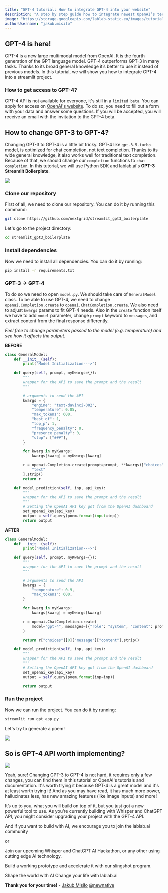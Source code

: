```yaml
---
title: "GPT-4 tutorial: How to integrate GPT-4 into your website"
description: "A step by step guide how to integrate newest OpenAI’s technology, GPT-4 into your website"
image: "https://storage.googleapis.com/lablab-static-eu/images/tutorials/gpt4-integration-main.png"
authorUsername: "jakub.misilo"
---
```


## GPT-4 is here!

GPT-4 is a new large multimodal model from OpenAI. It is the fourth generation of the GPT language model. GPT-4 outperforms GPT-3 in many tasks. Thanks to its broad general knowledge it’s better to use it instead of previous models. In this tutorial, we will show you how to integrate GPT-4 into a streamlit project.

### How to get access to GPT-4?

GPT-4 API is not available for everyone, it's still in a `limited beta`. You can apply for access on [OpenAI's website](https://openai.com/waitlist/gpt-4-api). To do so, you need to fill out a form with your data and answer some questions. If you will be accepted, you will receive an email with the invitation to the GPT-4 beta.

## How to change GPT-3 to GPT-4?

Changing GPT-3 to GPT-4 is a little bit tricky. GPT-4 like `gpt-3.5-turbo` model, is optimized for chat completion, not text completion. Thanks to its wide general knowledge, it also works well for traditional text completion. Because of that, we should change our `completion` functions to `chat completion`. 
In this tutorial, we will use Python SDK and lablab.ai's **GPT-3 Streamlit Boilerplate**.

<Img src="https://storage.googleapis.com/lablab-static-eu/images/tutorials/gpt4-integration-1.png" />

### Clone our repository

First of all, we need to clone our repository. You can do it by running this command:

```bash
git clone https://github.com/nextgrid/streamlit_gpt3_boilerplate
```

Let's go to the project directory:

```bash
cd streamlit_gpt3_boilerplate
```

### Install dependencies

Now we need to install all dependencies. You can do it by running:

```bash
pip install -r requirements.txt
```

### GPT-3 -> GPT-4

To do so we need to open `model.py`. We should take care of `GeneralModel` class. To be able to use GPT-4, we need to change `openai.Completion.create` to `openai.ChatCompletion.create`. We also need to adjust `kwargs` params to fit GPT-4 needs. Also in the `create` function itself we have to add `model` parameter, change `prompt` keyword to `messages`, and extract content from the final response differently.

*Feel free to change parameters passed to the model (e.g. temperature) and see how it affects the output.*

**BEFORE**

```python
class GeneralModel:
    def __init__(self):
        print("Model Initialization--->")

    def query(self, prompt, myKwargs={}):
        """
        wrapper for the API to save the prompt and the result
        """

        # arguments to send the API
        kwargs = {
            "engine": "text-davinci-002",
            "temperature": 0.85,
            "max_tokens": 600,
            "best_of": 1,
            "top_p": 1,
            "frequency_penalty": 0,
            "presence_penalty": 0,
            "stop": ["###"],
        }

        for kwarg in myKwargs:
            kwargs[kwarg] = myKwargs[kwarg]

        r = openai.Completion.create(prompt=prompt, **kwargs)["choices"][0][
            "text"
        ].strip()
        return r

    def model_prediction(self, inp, api_key):
        """
        wrapper for the API to save the prompt and the result
        """
        # Setting the OpenAI API key got from the OpenAI dashboard
        set_openai_key(api_key)
        output = self.query(poem.format(input=inp))
        return output
```

**AFTER**

```python
class GeneralModel:
    def __init__(self):
        print("Model Initialization--->")

    def query(self, prompt, myKwargs={}):
        """
        wrapper for the API to save the prompt and the result
        """

        # arguments to send the API
        kwargs = {
            "temperature": 0.9,
            "max_tokens": 600,
        }

        for kwarg in myKwargs:
            kwargs[kwarg] = myKwargs[kwarg]

        r = openai.ChatCompletion.create(
            model="gpt-4", messages=[{"role": "system", "content": prompt}], **kwargs
        )

        return r["choices"][0]["message"]["content"].strip()

    def model_prediction(self, inp, api_key):
        """
        wrapper for the API to save the prompt and the result
        """
        # Setting the OpenAI API key got from the OpenAI dashboard
        set_openai_key(api_key)
        output = self.query(poem.format(inp=inp))

        return output
```

### Run the project

Now we can run the project. You can do it by running:

```bash
streamlit run gpt_app.py
```

Let's try to generate a poem!

<Img src="https://storage.googleapis.com/lablab-static-eu/images/tutorials/ss%20tutorial%20gpt4.png" caption="Result!"/>

## So is GPT-4 API worth implementing?

<Img src="https://storage.googleapis.com/lablab-static-eu/images/tutorials/gpt4-integration-2.png" />

Yeah, sure! Changing GPT-3 to GPT-4 is not hard, it requires only a few changes, you can find them in this tutorial or OpenAI's tutorials and documentation. It's worth trying it because GPT-4 is a great model and it's at least worth trying it! And as you may have read, it has much more power, hallucinates less, has new amazing features (like image inputs) and more! 

It’s up to you, what you will build on top of it, but you just got a new powerful tool to use. As you’re currently building with Whisper and ChatGPT API, you might consider upgrading your project with the GPT-4 API.

And if you want to build with AI, we encourage you to join the lablab.ai community 

or

Join our upcoming Whisper and ChatGPT AI Hackathon, or any other using cutting edge AI technology.

Build a working prototype and accelerate it with our slingshot program.

Shape the world with AI
Change your life with lablab.ai

**Thank you for your time!** - [Jakub Misiło](https://www.linkedin.com/in/jmisilo/) [@newnative](https://newnative.ai/)